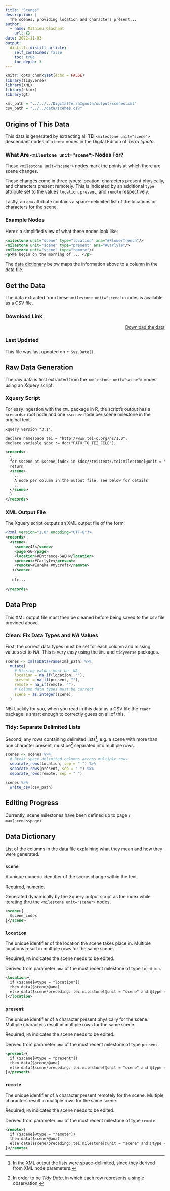 ```yaml
---
title: "Scenes"
description: |
  The scenes, providing location and characters present...
author:
  - name: Mathieu Glachant
    url: {}
date: 2022-11-03
output:
  distill::distill_article:
    self_contained: false
    toc: true
    toc_depth: 3
---
```




```r
knitr::opts_chunk$set(echo = FALSE)
library(tidyverse)
library(XML)
library(skimr)
library(gt)

xml_path = "../../../DigitalTerraIgnota/output/scenes.xml"
csv_path = "../../data/scenes.csv"

```

## Origins of This Data

This data is generated by extracting all __TEI__ `<milestone unit="scene">` descendant nodes of `<text>` nodes in the Digital Edition of _Terra Ignota_.

### What Are `<milestone unit="scene">` Nodes For?

These `<milestone unit="scene">` nodes mark the points at which there are scene changes. 

These changes come in three types: location, characters present physically, and characters present remotely. This is indicated by an additional `type` attribute set to the values `location`, `present`, and `remote` respectively.

Lastly, an `ana` attribute contains a space-delimited list of the locations or characters for the scene.

### Example Nodes

Here's a simplified view of what these nodes look like:

```xml
<milestone unit="scene" type="location" ana="#FlowerTrench"/>
<milestone unit="scene" type="present" ana="#Carlyle"/>
<milestone unit="scene" type="remote"/>
<p>We begin on the morning of ... </p>
```

The [data dictionary](#data-dictionary) below maps the information above to a column in the data file.

## Get the Data

The data extracted from these `<milestone unit="scene">` nodes is available as a CSV file.

### Download Link

<div style="text-align: right">[Download the data](`r csv_path`)<br></div>

### Last Updated

This file was last updated on `r Sys.Date()`.

## Raw Data Generation

The raw data is first extracted from the `<milestone unit="scene">` nodes using an Xquery script.

### Xquery Script

For easy ingestion with the `XML` package in R, the script's output has a `<records>` root node and one `<scene>` node per scene milestone in the original text.

```xml
xquery version "3.1";

declare namespace tei = "http://www.tei-c.org/ns/1.0";
declare variable $doc := doc("PATH_TO_TEI_FILE");

<records>
  {
  for $scene at $scene_index in $doc//tei:text//tei:milestone[@unit = "scene"]
  return 
  <scene>
    ...
    A node per column in the output file, see below for details
    ...
  </scene>
  }
</records>
```

### XML Output File

The Xquery script outputs an XML output file of the form:

```xml
<?xml version="1.0" encoding="UTF-8"?>
<records>
  <scene>
    <scene>45</scene>
    <page>56</page>
    <location>#Entrance-SWBH</location>
    <present>#Carlyle</present>
    <remote>#Eureka #Mycroft</remote>
   </scene>
   
   etc...
   
</records>
```

## Data Prep

This XML output file must then be cleaned before being saved to the csv file provided above.

### Clean: Fix Data Types and _NA_ Values

First, the correct data types must be set for each column and missing values set to _NA_. This is very easy using the `XML` and `tidyverse` packages.

```r
scenes <- xmlToDataFrame(xml_path) %>%
  mutate(
    # Missing values must be _NA_
    location = na_if(location, ""),
    present = na_if(present, ""),
    remote = na_if(remote, ""),
    # Column data types must be correct
    scene = as.integer(scene),
  )
```

NB: Luckily for you, when you read in this data as a CSV file the `readr` package is smart enough to correctly guess on all of this.

### Tidy: Separate Delimited Lists

Second, any rows containing delimited lists^[In the XML output the lists were space-delimited, since they derived from XML node parameters.], e.g. a scene with more than one character present, must be^[In order to be _Tidy Data_, in which each row represents a single observation.] separated into multiple rows.

```r
scenes <- scenes %>%
  # Break space-delimited columns across multiple rows
  separate_rows(location, sep = " ") %>%
  separate_rows(present, sep = " ") %>%
  separate_rows(remote, sep = " ")
```


```r
scenes %>%
  write_csv(csv_path)
```

## Editing Progress

Currently, scene milestones have been defined up to page `r max(scenes$page)`.

## Data Dictionary

List of the columns in the data file explaining what they mean and how they were generated.

### `scene`

A unique numeric identifier of the scene change within the text.

Required, numeric.

Generated dynamically by the Xquery output script as the index while iterating thru the `<milestone unit="scene">` nodes.

```xml
<scene>{
  $scene_index
}</scene>
```

### `location`

The unique identifier of the location the scene takes place in. Multiple locations result in multiple rows for the same scene.

Required, `NA` indicates the scene needs to be edited.

Derived from parameter `ana` of the most recent milestone of type `location`.

```xml
<location>{
  if ($scene[@type = "location"]) 
  then data($scene/@ana) 
  else data($scene/preceding::tei:milestone[@unit = "scene" and @type = "location"][1]/@ana)
}</location>
```

### `present`

The unique identifier of a character present physically for the scene. Multiple characters result in multiple rows for the same scene.

Required, `NA` indicates the scene needs to be edited.

Derived from parameter `ana` of the most recent milestone of type `present`.

```xml
<present>{
  if ($scene[@type = "present"]) 
  then data($scene/@ana) 
  else data($scene/preceding::tei:milestone[@unit = "scene" and @type = "present"][1]/@ana)
}</present>
```

### `remote`

The unique identifier of a character present remotely for the scene. Multiple characters result in multiple rows for the same scene.

Required, `NA` indicates the scene needs to be edited.

Derived from parameter `ana` of the most recent milestone of type `remote`.

```xml
<remote>{
  if ($scene[@type = "remote"]) 
  then data($scene/@ana) 
  else data($scene/preceding::tei:milestone[@unit = "scene" and @type = "remote"][1]/@ana)
}</remote>
```
